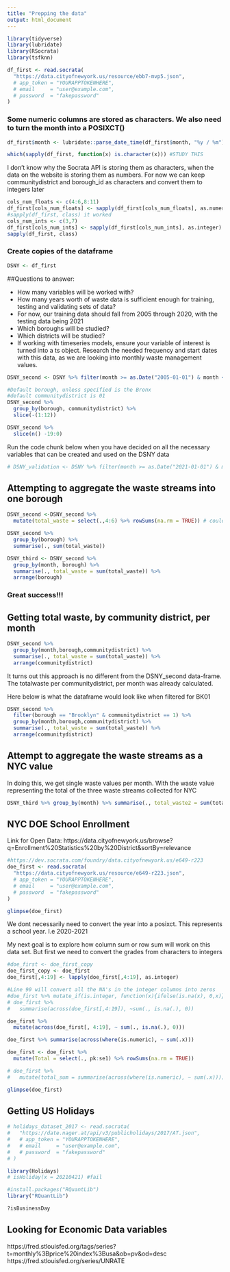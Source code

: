 ```yaml
---
title: "Prepping the data"
output: html_document
---
```


```r
library(tidyverse)
library(lubridate)
library(RSocrata)
library(tsfknn)
```


```r
df_first <- read.socrata(
  "https://data.cityofnewyork.us/resource/ebb7-mvp5.json",
  # app_token = "YOURAPPTOKENHERE",
  # email     = "user@example.com",
  # password  = "fakepassword"
)
```

### Some numeric columns are stored as characters. We also need to turn the month into a POSIXCT()


```r
df_first$month <- lubridate::parse_date_time(df_first$month, "%y / %m")
```

```r
which(sapply(df_first, function(x) is.character(x))) #STUDY THIS
```

I don't know why the Socrata API is storing them as characters, when the data on the website is storing them as numbers. For now we can keep communitydistrict and borough_id as characters and convert them to integers later

```r
cols_num_floats <- c(4:6,8:11)
df_first[cols_num_floats] <- sapply(df_first[cols_num_floats], as.numeric)
#sapply(df_first, class) it worked
cols_num_ints <- c(3,7)
df_first[cols_num_ints] <- sapply(df_first[cols_num_ints], as.integer)
sapply(df_first, class)
```
### Create copies of the dataframe

```r
DSNY <- df_first
```


##Questions to answer:

* How many variables will be worked with?
* How many years worth of waste data is sufficient enough for training, testing and validating sets of data?
 + For now, our training data should fall from 2005 through 2020, with the testing data being 2021
* Which boroughs will be studied?
* Which districts will be studied?
* If working with timeseries models, ensure your variable of interest is turned into a ts object. Research the needed frequency and start dates with this data, as we are looking into monthly waste management values.

```r
DSNY_second <- DSNY %>% filter(month >= as.Date("2005-01-01") & month < as.Date("2021-01-01"))
```

```r
#Default borough, unless specified is the Bronx
#default communitydistrict is 01
DSNY_second %>% 
  group_by(borough, communitydistrict) %>% 
  slice(-(1:12))
```
```r
DSNY_second %>% 
  slice(n() -19:0)
```

Run the code chunk below when you have decided on all the necessary variables that can be created and used on the DSNY data

```r
# DSNY_validation <- DSNY %>% filter(month >= as.Date("2021-01-01") & month <= as.Date("2021-12-01"))
```

## Attempting to aggregate the waste streams into one borough


```r
DSNY_second <-DSNY_second %>%
  mutate(total_waste = select(.,4:6) %>% rowSums(na.rm = TRUE)) # could also use refusetonscollected:mgptonscollected
```


```r
DSNY_second %>% 
  group_by(borough) %>% 
  summarise(., sum(total_waste))
```

```r
DSNY_third <- DSNY_second %>% 
  group_by(month, borough) %>% 
  summarise(., total_waste = sum(total_waste)) %>% 
  arrange(borough)
```

### Great success!!!

## Getting total waste, by community district, per month

```r
DSNY_second %>% 
  group_by(month,borough,communitydistrict) %>% 
  summarise(., total_waste = sum(total_waste)) %>% 
  arrange(communitydistrict)
```

It turns out this approach is no different from the DSNY_second data-frame. The totalwaste per communitydistrict, per month was already calculated. 

Here below is what the dataframe would look like when filtered for BK01

```r
DSNY_second %>% 
  filter(borough == "Brooklyn" & communitydistrict == 1) %>%
  group_by(month,borough,communitydistrict) %>% 
  summarise(., total_waste = sum(total_waste)) %>% 
  arrange(communitydistrict)
```

## Attempt to aggregate the waste streams as a NYC value

In doing this, we get single waste values per month. With the waste value representing the total of the three waste streams collected for NYC

```r
DSNY_third %>% group_by(month) %>% summarise(., total_waste2 = sum(total_waste))
```

## NYC DOE School Enrollment

Link for Open Data: https://data.cityofnewyork.us/browse?q=Enrollment%20Statistics%20by%20District&sortBy=relevance


```r
#https://dev.socrata.com/foundry/data.cityofnewyork.us/e649-r223
doe_first <- read.socrata(
  "https://data.cityofnewyork.us/resource/e649-r223.json",
  # app_token = "YOURAPPTOKENHERE",
  # email     = "user@example.com",
  # password  = "fakepassword"
)
```

```r
glimpse(doe_first)
```

We dont necessarily need to convert the year into a posixct. This represents a school year. I.e 2020-2021

My next goal is to explore how column sum or row sum will work on this data set. But first we need to convert the grades from characters to integers

```r
#doe_first <- doe_first_copy
doe_first_copy <- doe_first
doe_first[,4:19] <- lapply(doe_first[,4:19], as.integer)

#Line 90 will convert all the NA's in the integer columns into zeros
#doe_first %>% mutate_if(is.integer, function(x){ifelse(is.na(x), 0,x)})
# doe_first %>% 
#   summarise(across(doe_first[,4:19]), ~sum(., is.na(.), 0))

```
```r
doe_first %>% 
  mutate(across(doe_first[, 4:19], ~ sum(., is.na(.), 0)))
```

```r
doe_first %>% summarise(across(where(is.numeric), ~ sum(.x)))
```

```r
doe_first <- doe_first %>% 
  mutate(Total = select(., pk:se1) %>% rowSums(na.rm = TRUE))
```


```r
# doe_first %>% 
#   mutate(total_sum = summarise(across(where(is.numeric), ~ sum(.x))))
```

```r
glimpse(doe_first)
```


## Getting US Holidays

```r
# holidays_dataset_2017 <- read.socrata(
#   "https://date.nager.at/api/v3/publicholidays/2017/AT.json",
#   # app_token = "YOURAPPTOKENHERE",
#   # email     = "user@example.com",
#   # password  = "fakepassword"
# )
```



```r
library(Holidays)
# isHoliday(x = 20210421) #fail
```
```r
#install.packages("RQuantLib")
library("RQuantLib")
```

```r
?isBusinessDay
```

## Looking for Economic Data variables

https://fred.stlouisfed.org/tags/series?t=monthly%3Bprice%20index%3Busa&ob=pv&od=desc
https://fred.stlouisfed.org/series/UNRATE



